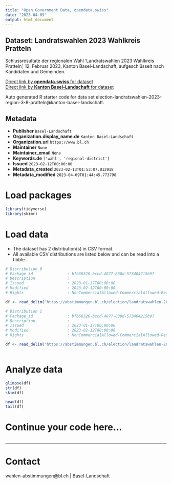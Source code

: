 ```yaml
---
title: "Open Government Data, opendata.swiss"
date: "2023-04-09"
output: html_document
---
```


## Dataset: Landratswahlen 2023 Wahlkreis Pratteln

Schlussresultate der regionalen Wahl 'Landratswahlen 2023 Wahlkreis Pratteln', 12. Februar 2023, Kanton Basel-Landschaft, aufgeschlüsselt nach Kandidaten und Gemeinden.

[Direct link by **opendata.swiss** for dataset](https://opendata.swiss/de/dataset/landratswahlen-2023-wahlkreis-pratteln)<br>
[Direct link by **Kanton Basel-Landschaft** for dataset](https://abstimmungen.bl.ch/election/landratswahlen-2023-region-3-8-pratteln/data)

Auto generated R starter code for data set election-landratswahlen-2023-region-3-8-pratteln@kanton-basel-landschaft.

## Metadata

- **Publisher** `Basel-Landschaft`
- **Organization.display_name.de** `Kanton Basel-Landschaft`
- **Organization.url** `https://www.bl.ch`
- **Maintainer** `None`
- **Maintainer_email** `None`
- **Keywords.de** `['wahl', 'regional-district']`
- **Issued** `2023-02-12T00:00:00`
- **Metadata_created** `2023-02-13T01:53:07.012918`
- **Metadata_modified** `2023-04-09T01:44:45.773798`


# Load packages

```r

library(tidyverse)
library(skimr)

```

# Load data

-   The dataset has 2 distribution(s) in CSV format.
-   All available CSV distributions are listed below and can be read into a tibble.

```r

# Distribution 0
# Package_id               : bfb68326-bccd-4877-838d-573404215b97
# Description              : 
# Issued                   : 2023-01-17T00:00:00
# Modified                 : 2023-02-12T00:00:00
# Rights                   : NonCommercialAllowed-CommercialAllowed-ReferenceRequired

df <- read_delim('https://abstimmungen.bl.ch/election/landratswahlen-2023-region-3-8-pratteln/data-csv')

# Distribution 1
# Package_id               : bfb68326-bccd-4877-838d-573404215b97
# Description              : 
# Issued                   : 2023-01-17T00:00:00
# Modified                 : 2023-02-12T00:00:00
# Rights                   : NonCommercialAllowed-CommercialAllowed-ReferenceRequired

df <- read_delim('https://abstimmungen.bl.ch/election/landratswahlen-2023-region-3-8-pratteln/data-parties-csv')



```

# Analyze data

```r

glimpse(df)
str(df)
skim(df)

head(df)
tail(df)

```

# Continue your code here...

```r

```

------------------------------------------------------------------------

# Contact

wahlen-abstimmungen@bl.ch | Basel-Landschaft
